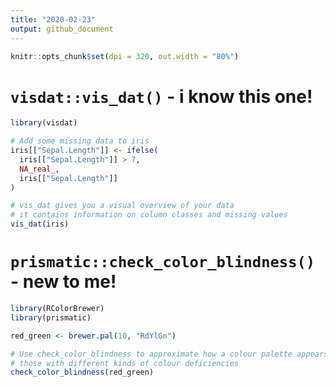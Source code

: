 ```yaml
---
title: "2020-02-23"
output: github_document
---
```


```r
knitr::opts_chunk$set(dpi = 320, out.width = "80%")
```


# `visdat::vis_dat()` - i know this one!

```r
library(visdat)

# Add some missing data to iris
iris[["Sepal.Length"]] <- ifelse(
  iris[["Sepal.Length"]] > 7,
  NA_real_,
  iris[["Sepal.Length"]]
)

# vis_dat gives you a visual overview of your data
# it contains information on column classes and missing values
vis_dat(iris)
```

# `prismatic::check_color_blindness()` - new to me!

```r
library(RColorBrewer)
library(prismatic)

red_green <- brewer.pal(10, "RdYlGn")

# Use check_color_blindness to approximate how a colour palette appears to
# those with different kinds of colour deficiencies
check_color_blindness(red_green)
```
